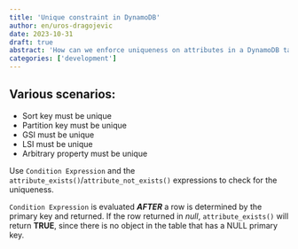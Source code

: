 ```yaml
---
title: 'Unique constraint in DynamoDB'
author: en/uros-dragojevic
date: 2023-10-31
draft: true
abstract: 'How can we enforce uniqueness on attributes in a DynamoDB table?'
categories: ['development']
---
```


## Various scenarios:

- Sort key must be unique
- Partition key must be unique
- GSI must be unique
- LSI must be unique
- Arbitrary property must be unique

Use `Condition Expression` and the `attribute_exists()`/`attribute_not_exists()` expressions to check for the uniqueness.

`Condition Expression` is evaluated ***AFTER*** a row is determined by the primary key and returned.
If the row returned in *null*, `attribute_exists()` will return **TRUE**, since there is no object in the table that has a NULL primary key.